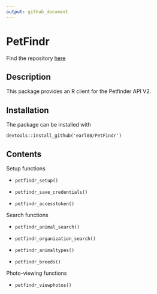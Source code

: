 ```yaml
---
output: github_document
---
```


# PetFindr

Find the repository [here](https://github.com/earl88/PetFindr)

## Description

This package provides an R client for the Petfinder API V2.

## Installation

The package can be installed with

`devtools::install_github('earl88/PetFindr')`

## Contents

Setup functions

* `petfindr_setup()`

* `petfindr_save_credentials()`

* `petfindr_accesstoken()`

Search functions

* `petfindr_animal_search()`

* `petfindr_organization_search()`

* `petfindr_animaltypes()`

* `petfindr_breeds()`

Photo-viewing functions

* `petfindr_viewphotos()`

